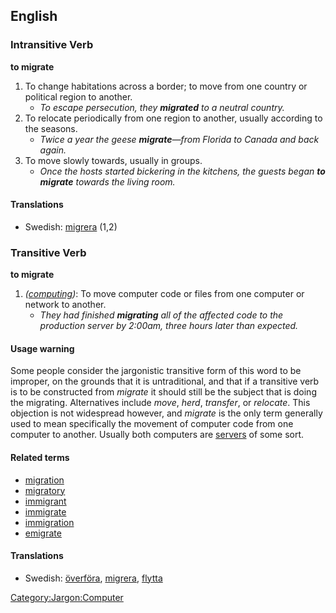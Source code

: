 ==English==
=== Intransitive Verb ===
'''to migrate'''

# To change habitations across a border; to move from one country or political region to another.
#* ''To escape persecution, they '''migrated''' to a neutral country.''
# To relocate periodically from one region to another, usually according to the seasons.
#* ''Twice a year the geese '''migrate'''&mdash;from Florida to Canada and back again.''
# To move slowly towards, usually in groups.
#* ''Once the hosts started bickering in the kitchens, the guests began '''to migrate''' towards the living room.''

====Translations====
*Swedish: [[migrera]] (1,2)

=== Transitive Verb ===
'''to migrate'''

# ''([[Category:Jargon:Computer]][[:Category:Jargon:Computer|computing]])'': To move computer code or files from one computer or network to another.
#* ''They had finished '''migrating''' all of the affected code to the production server by 2:00am, three hours later than expected.''

==== Usage warning ====
Some people consider the jargonistic transitive form of this word to be improper, on the grounds that it is untraditional, and that if a transitive verb is to be constructed from ''migrate'' it should still be the subject that is doing the migrating.  Alternatives include ''move'', ''herd'', ''transfer'', or ''relocate''.  This objection is not widespread however, and ''migrate'' is the only term generally used to mean specifically the movement of computer code from one computer to another.  Usually both computers are [[server|servers]] of some sort.

====Related terms====
*[[migration]]
*[[migratory]]
*[[immigrant]]
*[[immigrate]]
*[[immigration]]
*[[emigrate]]

====Translations====
*Swedish: [[överföra]], [[migrera]], [[flytta]]